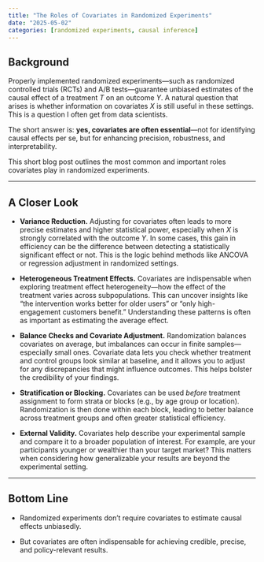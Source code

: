 ```yaml
---
title: "The Roles of Covariates in Randomized Experiments"
date: "2025-05-02"
categories: [randomized experiments, causal inference]
---
```


## Background

Properly implemented randomized experiments—such as randomized controlled trials (RCTs) and A/B tests—guarantee unbiased estimates of the causal effect of a treatment $T$ on an outcome $Y$. A natural question that arises is whether information on covariates $X$ is still useful in these settings. This is a question I often get from data scientists.

The short answer is: **yes, covariates are often essential**—not for identifying causal effects per se, but for enhancing precision, robustness, and interpretability.

This short blog post outlines the most common and important roles covariates play in randomized experiments.

---

## A Closer Look

* **Variance Reduction.**  Adjusting for covariates often leads to more precise estimates and higher statistical power, especially when $X$ is strongly correlated with the outcome $Y$. In some cases, this gain in efficiency can be the difference between detecting a statistically significant effect or not. This is the logic behind methods like ANCOVA or regression adjustment in randomized settings.

* **Heterogeneous Treatment Effects.** Covariates are indispensable when exploring treatment effect heterogeneity—how the effect of the treatment varies across subpopulations. This can uncover insights like “the intervention works better for older users” or “only high-engagement customers benefit.” Understanding these patterns is often as important as estimating the average effect.

* **Balance Checks and Covariate Adjustment.** Randomization balances covariates on average, but imbalances can occur in finite samples—especially small ones. Covariate data lets you check whether treatment and control groups look similar at baseline, and it allows you to adjust for any discrepancies that might influence outcomes. This helps bolster the credibility of your findings.

* **Stratification or Blocking.** Covariates can be used *before* treatment assignment to form strata or blocks (e.g., by age group or location). Randomization is then done within each block, leading to better balance across treatment groups and often greater statistical efficiency.

* **External Validity.** Covariates help describe your experimental sample and compare it to a broader population of interest. For example, are your participants younger or wealthier than your target market? This matters when considering how generalizable your results are beyond the experimental setting.

---

## Bottom Line

* Randomized experiments don’t require covariates to estimate causal effects unbiasedly.

* But covariates are often indispensable for achieving credible, precise, and policy-relevant results. 
